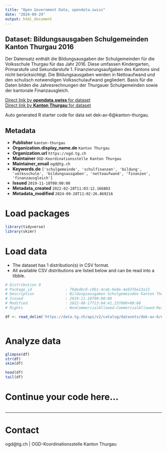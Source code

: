 ```yaml
---
title: "Open Government Data, opendata.swiss"
date: "2024-09-29"
output: html_document
---
```


## Dataset: Bildungsausgaben Schulgemeinden Kanton Thurgau 2016

Der Datensatz enthält die Bildungsausgaben der Schulgemeinden für die Volksschule Thurgau für das Jahr 2016. Diese umfassen Kindergarten, Primarstufe und Sekundarstufe 1. Finanzierungsaufgaben des Kantons sind nicht berücksichtigt. Die Bildungsausgaben werden in Nettoaufwand und den schulisch notwendigen Volksschulaufwand gegliedert. Basis für die Daten bilden die Jahresrechnungen der Thurgauer Schulgemeinden sowie der kantonale Finanzausgleich. 

[Direct link by **opendata.swiss** for dataset](https://opendata.swiss/de/dataset/bildungsausgaben-schulgemeinden-kanton-thurgau-2016)<br>
[Direct link by **Kanton Thurgau** for dataset](https://data.tg.ch/explore/dataset/dek-av-6/)

Auto generated R starter code for data set dek-av-6@kanton-thurgau.

## Metadata

- **Publisher** `kanton-thurgau`
- **Organization.display_name.de** `Kanton Thurgau`
- **Organization.url** `https://ogd.tg.ch`
- **Maintainer** `OGD-Koordinationsstelle Kanton Thurgau`
- **Maintainer_email** `ogd@tg.ch`
- **Keywords.de** `['schulgemeinde', 'schulfinanzen', 'bildung', 'volksschule', 'bildungsausgaben', 'nettoaufwand', 'finanzen', 'finanzausgleich']`
- **Issued** `2019-11-18T00:00:00`
- **Metadata_created** `2022-02-28T11:03:12.166883`
- **Metadata_modified** `2024-09-28T11:02:26.869216`


# Load packages

```r

library(tidyverse)
library(skimr)

```

# Load data

-   The dataset has 1 distribution(s) in CSV format.
-   All available CSV distributions are listed below and can be read into a tibble.

```r

# Distribution 0
# Package_id               : 70dedbc0-c9b1-4ceb-9e8e-4e93fbe13a13
# Description              : Bildungsausgaben Schulgemeinden Kanton Thurgau 2016 (csv)
# Issued                   : 2019-11-18T00:00:00
# Modified                 : 2022-08-17T13:04:41.237000+00:00
# Rights                   : NonCommercialAllowed-CommercialAllowed-ReferenceRequired

df <- read_delim('https://data.tg.ch/api/v2/catalog/datasets/dek-av-6/exports/csv?use_labels=true')



```

# Analyze data

```r

glimpse(df)
str(df)
skim(df)

head(df)
tail(df)

```

# Continue your code here...

```r

```

------------------------------------------------------------------------

# Contact

ogd@tg.ch | OGD-Koordinationsstelle Kanton Thurgau
